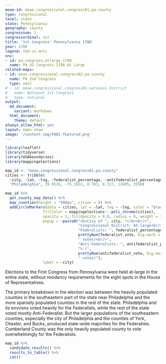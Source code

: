 ```yaml
---
meae-id: meae.congressional.congress01.pa.county
type: congressional
level: state
state: Pennsylvania
geography: county
congressnum: 1
congressordinal: 1st
title: '1st Congress: Pennsylvania 1788'
year: 1788
legend: fed-vs-anti
nnv:
- id: pa.congress.atlarge.1788
  name: PA US Congress 1788 At Large
related-maps:
- id: meae.congressional.congress02.pa.county
  name: PA 2nd Congress
  type: next
# - id: meae.congressional.congress01.national.district
#   name: National 1st Congress
#   type: national
output:
  md_document:
    variant: markdown
  html_document:
    theme: default
always_allow_html: yes
layout: maps-show
image: '/content-img/PA01-featured.png'
---
```


```r
library(leaflet)
library(tidyverse)
library(USAboundaries)
library(mappingelections)

map_id <- "meae.congressional.congress01.pa.county"
cities <- tribble(
  ~city, ~lat, ~lng, ~federalist_percentage, ~antifederalist_percentage, ~federalist_vote, ~antifederalist_vote,
  "Philadelphia", 39.9526, -75.1652, 0.783, 0.217, 12805, 3550)
```

<div class="map">

```r
map_id %>%
  get_county_map_data() %>%
  map_counties(height = "500px", cities = 0) %>% 
  addCircleMarkers(data = cities, lat = ~lat, lng = ~lng, color = "black",
                 fillColor = mappingelections:::poli_chrome(cities),
                 opacity = 1, fillOpacity = 0.8, radius = 8, weight = 3,
                 popup = ~paste0("<b>City of ", city, "</b><br/>",
                                 "Congressional District: At-large<br/>",
                                 "Federalists: ", federalist_percentage * 100, "% (", 
                                 prettyNum(federalist_vote, big.mark = ","), 
                                 " votes)<br/>",
                                 "Anti-Federalists: ", antifederalist_percentage * 100,
                                 "% (", 
                                 prettyNum(antifederalist_vote, big.mark = ","),
                                 " votes)"),
                 label = ~city) 
```

</div>

Elections to the First Congress from Pennsylvania were held at-large in the entire state, without residency requirements for the eight spots in the House of Representatives. 

The primary breakdown in the election was between the heavily populated counties in the southeastern part of the state near Philadelphia and the more sparsely populated counties in the rest of the state. Philadelphia and its environs voted heavily for the Federalists, while the rest of the state voted mostly Anti-Federalist. But the larger populations of the southeastern counties, especially the city of Philadelphia and the counties of York, Chester, and Bucks, produced state-wide majorities for the Federalists. Cumberland County was the only heavily populated county to vote overwhelmingly for the Federalists.

<div class="results-table">

```r
map_id %>%
  candidate_results() %>% 
  results_to_table() %>% 
  cat()
```

</div>
